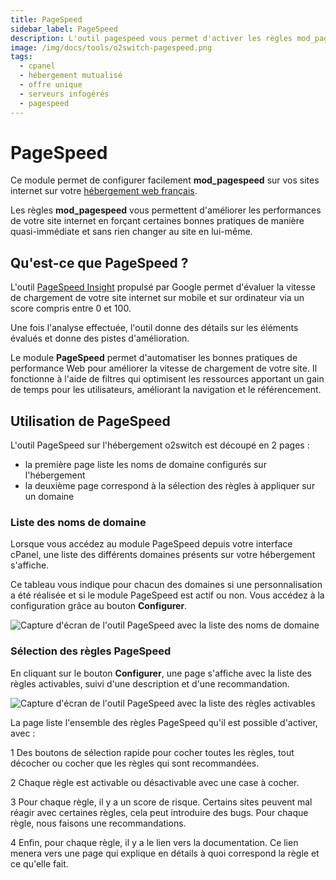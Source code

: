 ```yaml
---
title: PageSpeed
sidebar_label: PageSpeed
description: L'outil pagespeed vous permet d'activer les règles mod_pagespeed de votre choix sur les sites internet hébergés. Améliore vos sites.
image: /img/docs/tools/o2switch-pagespeed.png
tags:
  - cpanel
  - hébergement mutualisé
  - offre unique
  - serveurs infogérés
  - pagespeed
---
```


# PageSpeed


Ce module permet de configurer facilement **mod_pagespeed** sur vos sites internet sur votre
[hébergement web français](https://www.o2switch.fr/hebergement-illimite/).

Les règles **mod_pagespeed** vous permettent d'améliorer les performances de votre site internet en forçant certaines
bonnes pratiques de manière quasi-immédiate et sans rien changer au site en lui-même.

<PreviewToolCard tool='o2switch-pagespeed' />

## Qu'est-ce que PageSpeed ?

L'outil [PageSpeed Insight](https://developers.google.com/speed/pagespeed/insights/) propulsé par Google permet
d'évaluer la vitesse de chargement de votre site internet sur mobile et sur ordinateur via un score compris entre 0
et 100.

Une fois l'analyse effectuée, l'outil donne des détails sur les éléments évalués et donne des pistes d'amélioration.

Le module **PageSpeed** permet d'automatiser les bonnes pratiques de performance Web pour améliorer la vitesse de
chargement de votre site. Il fonctionne à l'aide de filtres qui optimisent les ressources apportant un gain de temps
pour les utilisateurs, améliorant la navigation et le référencement.

## Utilisation de PageSpeed

L'outil PageSpeed sur l'hébergement o2switch est découpé en 2 pages :
  * la première page liste les noms de domaine configurés sur l'hébergement
  * la deuxième page correspond à la sélection des règles à appliquer sur un domaine

### Liste des noms de domaine

Lorsque vous accédez au module PageSpeed depuis votre interface cPanel, une liste des différents domaines présents sur
votre hébergement s'affiche.

Ce tableau vous indique pour chacun des domaines si une personnalisation a été réalisée et si le module PageSpeed est
actif ou non. Vous accédez à la configuration grâce au bouton **Configurer**.

<Image
    src="/img/docs/cpanel/o2switch/pagespeed-home.png"
    alt="Capture d'écran de l'outil PageSpeed avec la liste des noms de domaine"
    caption="Liste des noms de domaine configurés avec la personnalisation PageSpeed"
    title="Liste des domaines dans l'outil PageSpeed"/>

### Sélection des règles PageSpeed

En cliquant sur le bouton **Configurer**, une page s'affiche avec la liste des règles activables, suivi d'une
description et d'une recommandation.

<Image
    src="/img/docs/cpanel/o2switch/o2switch-pagespeed-rules.png"
    alt="Capture d'écran de l'outil PageSpeed avec la liste des règles activables"
    caption="Liste des règles PageSpeed activables"
    title="Règles PageSpeed"/>

La page liste l'ensemble des règles PageSpeed qu'il est possible d'activer, avec :

<span className="badge badge--danger">1</span> Des boutons de sélection rapide pour cocher toutes les règles, tout
décocher ou cocher que les règles qui sont recommandées.

<span className="badge badge--danger">2</span> Chaque règle est activable ou désactivable avec une case à cocher.

<span className="badge badge--danger">3</span> Pour chaque règle, il y a un score de risque. Certains sites peuvent
mal réagir avec certaines règles, cela peut introduire des bugs. Pour chaque règle, nous faisons une recommandations.

<span className="badge badge--danger">4</span> Enfin, pour chaque règle, il y a le lien vers la documentation. Ce lien
menera vers une page qui explique en détails à quoi correspond la règle et ce qu'elle fait.
